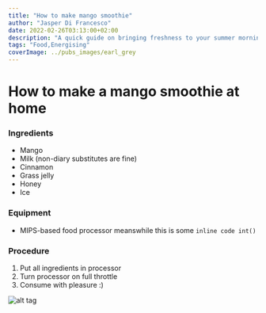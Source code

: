 ```yaml
---
title: "How to make mango smoothie"
author: "Jasper Di Francesco"
date: 2022-02-26T03:13:00+02:00
description: "A quick guide on bringing freshness to your summer mornings with a mango smoothie."
tags: "Food,Energising"
coverImage: ../pubs_images/earl_grey
---
```


# How to make a mango smoothie at home

### Ingredients

-   Mango
-   Milk (non-diary substitutes are fine)
-   Cinnamon
-   Grass jelly
-   Honey
-   Ice

### Equipment

-   MIPS-based food processor meanswhile this is some `inline code int()`

### Procedure

1. Put all ingredients in processor
2. Turn processor on full throttle
3. Consume with pleasure :)

![alt tag](../../images/myImage.png)
